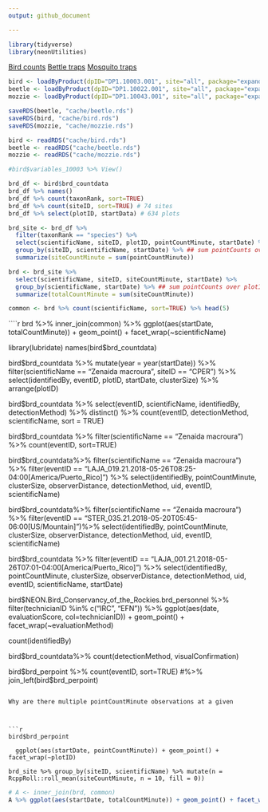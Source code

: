 ```yaml
---
output: github_document

---
```



```r
library(tidyverse)
library(neonUtilities)
```

[Bird counts](https://data.neonscience.org/data-products/DP1.10003.001)
[Bettle traps](https://data.neonscience.org/data-products/DP1.10022.001)
[Mosquito traps](https://data.neonscience.org/data-products/DP1.10043.001)

```r
bird <- loadByProduct(dpID="DP1.10003.001", site="all", package="expanded", check.size = FALSE)
beetle <- loadByProduct(dpID="DP1.10022.001", site="all", package="expanded", check.size = FALSE)
mozzie <- loadByProduct(dpID="DP1.10043.001", site="all", package="expanded", check.size = FALSE)
```

```r
saveRDS(beetle, "cache/beetle.rds")
saveRDS(bird, "cache/bird.rds")
saveRDS(mozzie, "cache/mozzie.rds")
```

```r
bird <- readRDS("cache/bird.rds")
beetle <- readRDS("cache/beetle.rds")
mozzie <- readRDS("cache/mozzie.rds")
```

```r
#bird$variables_10003 %>% View()

brd_df <- bird$brd_countdata
brd_df %>% names()
brd_df %>% count(taxonRank, sort=TRUE)
brd_df %>% count(siteID, sort=TRUE) # 74 sites
brd_df %>% select(plotID, startData) # 634 plots
```

```r
brd_site <- brd_df %>% 
  filter(taxonRank == "species") %>%
  select(scientificName, siteID, plotID, pointCountMinute, startDate) %>%
  group_by(siteID, scientificName, startDate) %>% ## sum pointCounts over plotID
  summarize(siteCountMinute = sum(pointCountMinute))

brd <- brd_site %>% 
  select(scientificName, siteID, siteCountMinute, startDate) %>%
  group_by(scientificName, startDate) %>% ## sum pointCounts over plotID
  summarize(totalCountMinute = sum(siteCountMinute))
```


```r
common <- brd %>% count(scientificName, sort=TRUE) %>% head(5)
```


````r
brd %>% 
  inner_join(common) %>% 
  ggplot(aes(startDate, totalCountMinute)) + geom_point() + facet_wrap(~scientificName)


library(lubridate)
names(bird$brd_countdata)

bird$brd_countdata %>% 
  mutate(year = year(startDate)) %>% 
  filter(scientificName == "Zenaida macroura", siteID == "CPER") %>% 
  select(identifiedBy, eventID, plotID, startDate, clusterSize) %>% 
  arrange(plotID)




bird$brd_countdata %>% select(eventID, scientificName, identifiedBy, detectionMethod) %>% distinct() %>% count(eventID, detectionMethod, scientificName, sort = TRUE)

bird$brd_countdata %>% filter(scientificName == "Zenaida macroura") %>% count(eventID, sort=TRUE)

bird$brd_countdata%>% filter(scientificName == "Zenaida macroura")  %>% filter(eventID == "LAJA_019.21.2018-05-26T08:25-04:00[America/Puerto_Rico]") %>% select(identifiedBy, pointCountMinute, clusterSize, observerDistance, detectionMethod, uid, eventID, scientificName)

bird$brd_countdata%>% filter(scientificName == "Zenaida macroura")  %>% filter(eventID == "STER_035.21.2018-05-20T05:45-06:00[US/Mountain]")%>% select(identifiedBy, pointCountMinute, clusterSize, observerDistance, detectionMethod, uid, eventID, scientificName)


bird$brd_countdata %>% filter(eventID == "LAJA_001.21.2018-05-26T07:01-04:00[America/Puerto_Rico]") %>% select(identifiedBy, pointCountMinute, clusterSize, observerDistance, detectionMethod, uid, eventID, scientificName, startDate)

bird$NEON.Bird_Conservancy_of_the_Rockies.brd_personnel %>% filter(technicianID %in% c("IRC", "EFN")) %>% ggplot(aes(date, evaluationScore, col=technicianID)) + geom_point() + facet_wrap(~evaluationMethod)

  count(identifiedBy)

bird$brd_countdata%>% count(detectionMethod, visualConfirmation)

bird$brd_perpoint %>% count(eventID, sort=TRUE)
#%>% join_left(bird$brd_perpoint)
```

Why are there multiple pointCountMinute observations at a given 



```r
bird$brd_perpoint  
  
  ggplot(aes(startDate, pointCountMinute)) + geom_point() + facet_wrap(~plotID)

brd_site %>% group_by(siteID, scientificName) %>% mutate(n = RcppRoll::roll_mean(siteCountMinute, n = 10, fill = 0))

```


```r
# A <- inner_join(brd, common)
A %>% ggplot(aes(startDate, totalCountMinute)) + geom_point() + facet_wrap(~scientificName)
```




